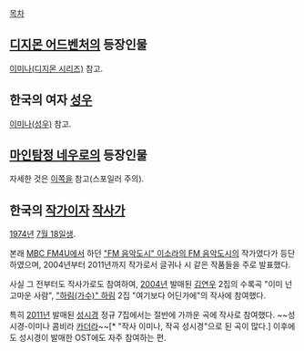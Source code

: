 [[목차]]

== [[디지몬 어드벤처]]의 등장인물 ==
[[이미나(디지몬 시리즈)]] 참고.
 
== 한국의 여자 [[성우]] ==
[[이미나(성우)]] 참고.

== [[마인탐정 네우로]]의 등장인물 == 
자세한 것은 [[아이(마인탐정 네우로)|이쪽]]을 참고(스포일러 주의).

== 한국의 [[작가]]이자 [[작사가]] ==
[[1974년]] [[7월 18일]]생.

본래 [[MBC FM4U]]에서 하던 [["FM 음악도시" 이소라의 FM 음악도시]]의 작가였다가 등단하였으며, 2004년부터 2011년까지 작가로서 글귀나 시 같은 작품들을 주로 발표했다.

사실 그 전부터도 작사가로도 참여하여, [[2004년]] 발매된 [[김연우]] 2집의 수록곡 "이미 넌 고마운 사람", [["하림(가수)" 하림]] 2집 "여기보다 어딘가에"의 작사에 참여했다.

특히 [[2011년]] 발매된 [[성시경]] 정규 7집에서는 절반에 가까운 곡에 작사로 참여했다. ~~성시경-이미나 콤비라 [[카더라]]~~[* "작사 이미나, 작곡 성시경"으로 된 곡이 많다.] 이후에도 성시경이 발매한 OST에도 자주 참여하는 편.
